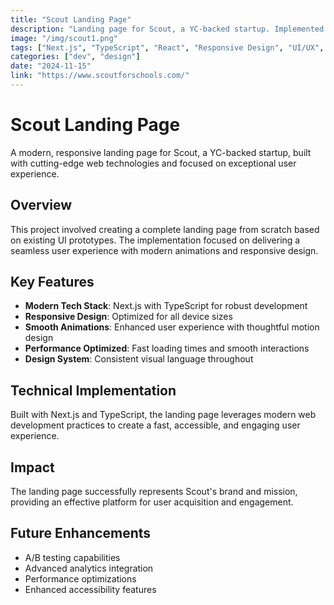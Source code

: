 ```yaml
---
title: "Scout Landing Page"
description: "Landing page for Scout, a YC-backed startup. Implemented site from scratch based off of existing UI prototypes using modern NextJS/Typescript stack, created responsive UX and animations building on design language and assets."
image: "/img/scout1.png"
tags: ["Next.js", "TypeScript", "React", "Responsive Design", "UI/UX", "Landing Page", "Startup"]
categories: ["dev", "design"]
date: "2024-11-15"
link: "https://www.scoutforschools.com/"
---
```


# Scout Landing Page

A modern, responsive landing page for Scout, a YC-backed startup, built with cutting-edge web technologies and focused on exceptional user experience.

## Overview

This project involved creating a complete landing page from scratch based on existing UI prototypes. The implementation focused on delivering a seamless user experience with modern animations and responsive design.

## Key Features

- **Modern Tech Stack**: Next.js with TypeScript for robust development
- **Responsive Design**: Optimized for all device sizes
- **Smooth Animations**: Enhanced user experience with thoughtful motion design
- **Performance Optimized**: Fast loading times and smooth interactions
- **Design System**: Consistent visual language throughout

## Technical Implementation

Built with Next.js and TypeScript, the landing page leverages modern web development practices to create a fast, accessible, and engaging user experience.

## Impact

The landing page successfully represents Scout's brand and mission, providing an effective platform for user acquisition and engagement.

## Future Enhancements

- A/B testing capabilities
- Advanced analytics integration
- Performance optimizations
- Enhanced accessibility features 